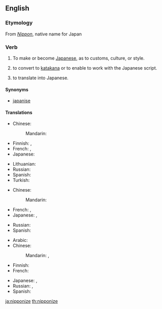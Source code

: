 ==English==

===Etymology===
From ''[[Nippon]]'', native name for Japan

===Verb===
{{en-verb|nipponiz|ing}}

# {{context|transitive|lang=en}} To make or become [[Japanese]], as to customs, culture, or style.
# {{context|transitive|lang=en}} to convert to [[katakana]] or to enable to work with the Japanese script.
# {{context|transitive|lang=en}} to translate into Japanese.

====Synonyms====
* [[japanise]]

====Translations====
{{trans-top|to make or become more Japanese}}
* Chinese:
*: Mandarin: {{t-|cmn|日本化|tr=Rìběnhuà|sc=Hani}}
* Finnish: {{qualifier|transitive}} {{t-|fi|japanisoida}}, {{qualifier|intransitive}} {{t-|fi|japanisoitua}}
* French: {{t-|fr|nipponiser}}, {{t+|fr|japoniser}}
* Japanese: {{t-|ja|日本化|alt=日本化する|tr=にほんかする, Nihonka-suru}}
{{trans-mid}}
* Lithuanian: {{t-|lt|japoninti}}
* Russian: {{t-|ru|японизировать|tr=japonizírovat'}}
* Spanish: {{t-|es|niponizar}}
* Turkish: {{t-|tr|japonlaştırmak}}
{{trans-bottom}}

{{trans-top|to convert to Katakana or to enable to work with the Japanese script}}
* Chinese:
*: Mandarin: {{t-|cmn|日本化|tr=Rìběnhuà|sc=Hani}}
* French: {{t-|fr|nipponiser}}, {{t+|fr|japoniser}}
* Japanese: {{t-|ja|日本化|alt=日本化する|tr=にほんかする, Nihonka-suru}}, {{t-|ja|仮名書きする|tr=かながきする, kanagaki-suru}}
{{trans-mid}}
* Russian: {{t-|ru|японизировать|tr=japonizírovat'}}
* Spanish: {{t-|es|niponizar}}
{{trans-bottom}}

{{trans-top|to translate into Japanese}}
* Arabic: {{t-|ar|ترجم إلى اليابانية|tr=tarjama 'ila al-yabaníyya}}
* Chinese:
*: Mandarin: {{t|cmn|翻譯成日語|sc=Hani}}, {{t|cmn|翻译成日语|tr=fānyì chéng Rìyǔ|sc=Hani}}
* Finnish: {{t+|fi|japanintaa}}
* French: {{t-|fr|traduire en japonais}}
{{trans-mid}}
* Japanese: {{t-|ja|日本語に翻訳する|tr=にほんごにほんやくする, Nihongo-ni hon'yaku-suru}}, {{t-|ja|和訳する|tr=わやくする, Wayaku-suru}}
* Russian: {{t-|ru|переводить на японский|tr=perevodít' na japónskij}}, {{t-|ru|перевести на японский|tr=perevestí na japónskij}}
* Spanish: {{t-|es|traducir a japonés}}
{{trans-bottom}}

[[ja:nipponize]]
[[th:nipponize]]